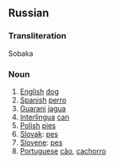 ==Russian==
===Transliteration===
Sobaka
===Noun===
# [[English]] [[dog]]
# [[Spanish]] [[perro]]
# [[Guarani]] [[jagua]]
# [[Interlingua]] [[can]]
# [[Polish]] [[pies]]
# [[Slovak]]: [[pes]]
# [[Slovene]]: [[pes]]
# [[Portuguese]] [[cão]], [[cachorro]]